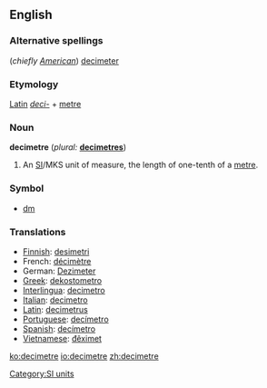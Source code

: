 ==English==

===Alternative spellings===
(''chiefly [[w:American English|American]]'') [[decimeter]]

===Etymology===
[[Latin]] ''[[deci-]]'' + [[metre]]

===Noun===
'''decimetre'''  (''plural:'' '''[[decimetres]]''')
# An [[SI#Abbreviation|SI]]/MKS unit of measure, the length of one-tenth of a [[metre]].

===Symbol===
* [[dm]]

===Translations===
*[[Finnish]]: [[desimetri]]
*French: [[décimètre]]
*German: [[Dezimeter]]
*[[Greek]]: [[dekostometro]]
*[[Interlingua]]: [[decimetro]]
*[[Italian]]: [[decimetro]] {{m}}
*[[Latin]]: [[decimetrus]]
*[[Portuguese]]: [[decímetro]] {{m}}
*[[Spanish]]: [[decímetro]] {{m}}
*[[Vietnamese]]: [[đêximet]]


[[Category:SI units]]

[[ko:decimetre]]
[[io:decimetre]]
[[zh:decimetre]]